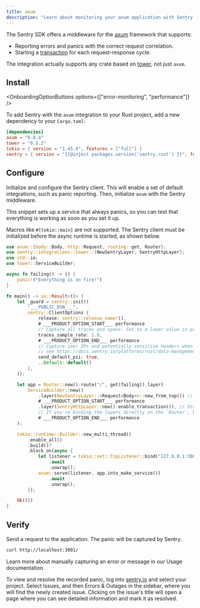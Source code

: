 ```yaml
---
title: axum
description: "Learn about monitoring your axum application with Sentry."
---
```


The Sentry SDK offers a middleware for the [axum](https://github.com/tokio-rs/axum) framework that supports:

- Reporting errors and panics with the correct request correlation.
- Starting a [transaction](/concepts/key-terms/tracing/) for each request-response cycle.

The integration actually supports any crate based on [tower](https://github.com/tower-rs/tower), not just `axum`.

## Install

<OnboardingOptionButtons
  options={["error-monitoring", "performance"]}
/>

To add Sentry with the `axum` integration to your Rust project, add a new dependency to your `Cargo.toml`:

```toml {filename:Cargo.toml}
[dependencies]
axum = "0.8.4"
tower = "0.5.2"
tokio = { version = "1.45.0", features = ["full"] }
sentry = { version = "{{@inject packages.version('sentry.rust') }}", features = ["tower-axum-matched-path"] }
```

## Configure

Initialize and configure the Sentry client. This will enable a set of default integrations, such as panic reporting.
Then, initialize `axum` with the Sentry middleware.

This snippet sets up a service that always panics, so you can test that everything is working as soon as you set it up.

<Alert level="warning">

Macros like `#[tokio::main]` are not supported. The Sentry client must be initialized before the async runtime is started, as shown below.

</Alert>

```rust {filename:main.rs}
use axum::{body::Body, http::Request, routing::get, Router};
use sentry::integrations::tower::{NewSentryLayer, SentryHttpLayer};
use std::io;
use tower::ServiceBuilder;

async fn failing() -> () {
    panic!("Everything is on fire!")
}

fn main() -> io::Result<()> {
    let _guard = sentry::init((
        "___PUBLIC_DSN___",
        sentry::ClientOptions {
            release: sentry::release_name!(),
            # ___PRODUCT_OPTION_START___ performance
            // Capture all traces and spans. Set to a lower value in production
            traces_sample_rate: 1.0,
            # ___PRODUCT_OPTION_END___ performance
            // Capture user IPs and potentially sensitive headers when using HTTP server integrations
            // see https://docs.sentry.io/platforms/rust/data-management/data-collected for more info
            send_default_pii: true,
            ..Default::default()
        },
    ));

    let app = Router::new().route("/", get(failing)).layer(
        ServiceBuilder::new()
            .layer(NewSentryLayer::<Request<Body>>::new_from_top()) // Bind a new Hub per request, to ensure correct error <> request correlation
            # ___PRODUCT_OPTION_START___ performance
            .layer(SentryHttpLayer::new().enable_transaction()), // Start a transaction (Sentry root span) for each request
            // If you're binding the layers directly on the `Router`, bind them in the opposite order, otherwise you might run into a memory leak
            # ___PRODUCT_OPTION_END___ performance
    );

    tokio::runtime::Builder::new_multi_thread()
        .enable_all()
        .build()?
        .block_on(async {
            let listener = tokio::net::TcpListener::bind("127.0.0.1:3001")
                .await
                .unwrap();
            axum::serve(listener, app.into_make_service())
                .await
                .unwrap();
        });

    Ok(())
}
```

## Verify

Send a request to the application. The panic will be captured by Sentry.

```bash
curl http://localhost:3001/
```

<Alert>

Learn more about manually capturing an error or message in our <PlatformLink to="/usage/">Usage documentation</PlatformLink>.

</Alert>

To view and resolve the recorded panic, log into [sentry.io](https://sentry.io) and select your project. Select Issues, and then Errors & Outages in the sidebar, where you will find the newly created issue. Clicking on the issue's title will open a page where you can see detailed information and mark it as resolved.
